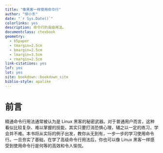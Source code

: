 ```yaml
---
title: "像黑客一样使用命令行"
author: "徐小东"
date: "`r Sys.Date()`"
colorlinks: yes
description: 命令行的高级用法。
documentclass: ctexbook
geometry:
  - b5paper
  - tmargin=2.5cm
  - bmargin=2.5cm
  - lmargin=3.5cm
  - rmargin=2.5cm
link-citations: yes
lof: yes
lot: yes
site: bookdown::bookdown_site
biblio-style: apalike
---
```


# 前言 {-}

精通命令行用法通常被认为是 Linux 黑客的秘密武器。对于普通用户而言，这种看似比较复杂、难以掌握的技能，其实只要打消恐惧心理，辅之以一定的练习，学会并不难。本书将从实际的例子出发，教你从无到有，一步一步的学习使用命令行。一旦夯实了基础，在学了高级命令行用法后，你也可以像 Linux 黑客一样感受到使用命令行是何等的高效和令人愉悦。
